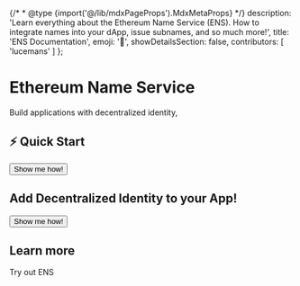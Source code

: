 {/* * @type {import('@/lib/mdxPageProps').MdxMetaProps} */}
description: 'Learn everything about the Ethereum Name Service (ENS). How to integrate names into your dApp, issue subnames, and so much more!',
title: 'ENS Documentation',
emoji: '👋',
showDetailsSection: false,
contributors: [
'lucemans'
]
};

<h1>Ethereum Name Service</h1>

<p>Build applications with decentralized identity,</p>

<div className="flex gap-x-3">
    <div className="border p-4 rounded-lg bg-ens-light-grey-surface dark:bg-ens-dark-grey-surface border-ens-light-border dark:border-ens-dark-border not-prose">
        <h2 className="font-bold text-lg">⚡ Quick Start</h2>
        <Button>Show me how!</Button>
    </div>
    <div className="grow border p-4 rounded-lg border-ens-light-border dark:border-ens-dark-border bg-ens-light-grey-surface dark:bg-ens-dark-grey-surface not-prose">
        <h2 className="font-bold text-lg text-ens-light-t">
            Add Decentralized Identity to your App!
        </h2>
        <Button>Show me how!</Button>
    </div>
</div>

<h2>Learn more</h2>
<p>Try out ENS</p>

<div className="grid grid-cols-2 gap-x-3 gap-y-3">
<QuickBannerLink
    title="I'm building a dApp"
    description="Learn how to integrate ENS into your dApp"
    href="/web"
    image="/content/home/grid_link_1.png"
/>

<QuickBannerLink
    title="I'm here to learn about resolution"
    description="Learn how ENS works under the hood, register, renew, resolvers, registries, and much more!"
    href="/resolution"
    image="/content/home/grid_link_2.png"
/>

<QuickBannerLink
    title="I'm looking for the DAO Governance Docs"
    description="Everything about the ENS DAO you find here!"
    href="/dao"
    image="/content/home/grid_link_3.png"
/>

<QuickBannerLink
    title="I'm not a developer how did I get here?"
    description="The support knowledgebase is a wondeful resource for any questions you might have!"
    href="https://support.ens.domains/"
    image="/content/home/grid_link_4.png"
/>
</div>
